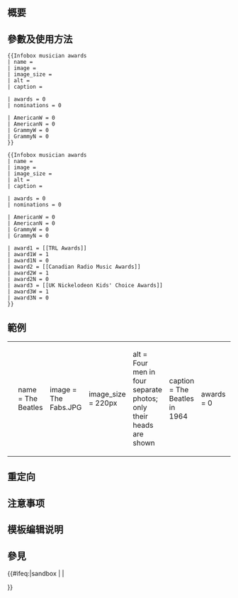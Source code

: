 <includeonly><!-- 在這裡加入模板的保護標識 --></includeonly><noinclude>{{Documentation subpage}}</noinclude>
<!-- 在本行下編輯模板說明 -->
== 概要 ==

== 參數及使用方法 ==
<pre>{{Infobox musician awards
| name = 
| image = 
| image_size = 
| alt = 
| caption = 

| awards = 0
| nominations = 0

| AmericanW = 0
| AmericanN = 0
| GrammyW = 0
| GrammyN = 0
}}</pre>

<pre>{{Infobox musician awards
| name = 
| image = 
| image_size = 
| alt = 
| caption = 

| awards = 0
| nominations = 0

| AmericanW = 0
| AmericanN = 0
| GrammyW = 0
| GrammyN = 0

| award1 = [[TRL Awards]]
| award1W = 1
| award1N = 0
| award2 = [[Canadian Radio Music Awards]]
| award2W = 1
| award2N = 0
| award3 = [[UK Nickelodeon Kids' Choice Awards]]
| award3W = 1
| award3N = 0
}}</pre>
== 範例 ==
{| style="margin:auto; background:transparent;"
|- style="vertical-align:top;"
| <pre>{{Infobox musician awards
| name = The Beatles
| image = The Fabs.JPG
| image_size = 220px
| alt = Four men in four separate photos;
only their heads are shown
| caption = The Beatles in 1964

| awards = 0
| nominations = 0

| AmericanW = 0
| AmericanN = 0
| APRAW = 0
| APRAN = 0
| ARIAW = 0
| ARIAN = 0
| ASFW = 0
| ASFN = 0
| BETW = 0
| BETN = 0
| BETHHW = 0
| BETHHN = 0
| BillboardW = 0
| BillboardN = 0
| BRITW = 0
| BRITN = 0
| CMTMAW = 0
| CMTMAN = 0
| CyworldW = 0
| CyworldN = 0
| ECHOW = 0
| ECHON = 0
| GDAW = 0
| GDAN = 0
| GrammyW = 0
| GrammyN = 0
| IvorW = 0
| IvorN = 0
| JW = 0
| JN = 0
| JackW = 0
| JackN = 0
| JunoW = 0
| JunoN = 0
| KerrangW = 0
| KerrangN = 0
| VMALAW = 0
| VMALAN = 0
| MamaW = 0
| MamaN = 0
| MelonW = 0
| MelonN = 0
| MeteorW = 0
| MeteorN = 0
| MCAW = 0
| MCAN = 0
| MOBOW = 0
| MOBON = 0
| MOJOW = 0
| MOJON = 0
| MTVAfricaW = 0
| MTVAfricaN = 0
| MTVAsiaW = 0
| MTVAsiaN = 0
| MTVAustraliaW = 0
| MTVAustraliaN = 0
| MTVEuropeW = 0
| MTVEuropeN = 0
| MTVVideoW = 0
| MTVVideoN = 0
| MTVBrasilW = 0
| MTVBrasilN = 0
| MTVJapanW = 0
| MTVJapanN = 0
| MuchMusicW = 0
| MuchMusicN = 0
| MVPAW = 0
| MVPAN = 0
| NAACPW = 0
| NAACPN = 0
| NickAustraliaW = 0
| NickAustraliaN = 0
| NickW = 0
| NickN = 0
| NMEW = 0
| NMEN = 0
| NRJW = 0
| NRJN = 0
| PeoplesW = 0
| PeoplesN = 0
| PLUGW = 0
| PLUGN = 0
| PolarisW = 0
| PolarisN = 0
| RadioW = 0
| RadioN = 0
| QW = 0
| QN = 0
| SDAW = 0
| SDAN = 0
| ShortlistW = 0
| ShortlistN = 0
| SoulW = 0
| SoulN = 0
| TeenW = 0
| TeenN = 0
| TMFW = 0
| TMFN = 0
| WorldW = 0
| WorldN = 0

| award1 = Custom award 1
| award1W = 0
| award1N = 0
| award2 = Custom award 2
| award2W = 0
| award2N = 0
...
| award20 = Custom award 20
| award20W = 0
| award20N = 0
| customs =
{{Infobox musician awards/customs|Customs award 1|0|1}}
{{Infobox musician awards/customs|Customs award 2|1|0}}
{{Infobox musician awards/customs|Customs award 3|1}}
}}</pre>
| {{Infobox musician awards
| name = The Beatles
| image = The Fabs.JPG
| image_size = 220px
| alt = Four men in four separate photos; only their heads are shown
| caption = The Beatles in 1964

| AmericanW = 0
| AmericanN = 0
| APRAW = 0
| APRAN = 0
| ARIAW = 0
| ARIAN = 0
| ASFW = 0
| ASFN = 0
| BETW = 0
| BETN = 0
| BETHHW = 0
| BETHHN = 0
| BillboardW = 0
| BillboardN = 0
| BRITW = 0
| BRITN = 0
| CMTMAW = 0
| CMTMAN = 0
| CyworldW = 0
| CyworldN = 0
| ECHOW = 0
| ECHON = 0
| GDAW = 0
| GDAN = 0
| GrammyW = 0
| GrammyN = 0
| IvorW = 0
| IvorN = 0
| JW = 0
| JN = 0
| JackW = 0
| JackN = 0
| JunoW = 0
| JunoN = 0
| KerrangW = 0
| KerrangN = 0
| VMALAW = 0
| VMALAN = 0
| MamaW = 0
| MamaN = 0
| MelonW = 0
| MelonN = 0
| MeteorW = 0
| MeteorN = 0
| MCAW = 0
| MCAN = 0
| MOBOW = 0
| MOBON = 0
| MOJOW = 0
| MOJON = 0
| MTVAfricaW = 0
| MTVAfricaN = 0
| MTVAsiaW = 0
| MTVAsiaN = 0
| MTVAustraliaW = 0
| MTVAustraliaN = 0
| MTVEuropeW = 0
| MTVEuropeN = 0
| MTVVideoW = 0
| MTVVideoN = 0
| MTVBrasilW = 0
| MTVBrasilN = 0
| MTVJapanW = 0
| MTVJapanN = 0
| MuchMusicW = 0
| MuchMusicN = 0
| MVPAW = 0
| MVPAN = 0
| NAACPW = 0
| NAACPN = 0
| NickAustraliaW = 0
| NickAustraliaN = 0
| NickW = 0
| NickN = 0
| NMEW = 0
| NMEN = 0
| NRJW = 0
| NRJN = 0
| PeoplesW = 0
| PeoplesN = 0
| PLUGW = 0
| PLUGN = 0
| PolarisW = 0
| PolarisN = 0
| RadioW = 0
| RadioN = 0
| QW = 0
| QN = 0
| ShortlistW = 0
| ShortlistN = 0
| SMAW = 0
| SMAN = 0
| SoulW = 0
| SoulN = 0
| TeenW = 0
| TeenN = 0
| TMFW = 0
| TMFN = 0
| WorldW = 0
| WorldN = 0

| award1 = Custom award 1
| award1W = 0
| award1N = 0
| award2 = Custom award 2
| award2W = 0
| award2N = 0
| award3 = Custom award 3
| award3W = 0
| award3N = 0
| award4 = Custom award 4
| award4W = 0
| award4N = 0
| award5 = Custom award 5
| award5W = 0
| award5N = 0
| award6 = Custom award 6
| award6W = 0
| award6N = 0
| award7 = Custom award 7
| award7W = 0
| award7N = 0
| award8 = Custom award 8
| award8W = 0
| award8N = 0
| award9 = Custom award 9
| award9W = 0
| award9N = 0
| award10 = Custom award 10
| award10W = 0
| award10N = 0
| award11 = Custom award 11
| award11W = 0
| award11N = 0
| award12 = Custom award 12
| award12W = 0
| award12N = 0
| award13 = Custom award 13
| award13W = 0
| award13N = 0
| award14 = Custom award 14
| award14W = 0
| award14N = 0
| award15 = Custom award 15
| award15W = 0
| award15N = 0
| award16 = Custom award 16
| award16W = 0
| award16N = 0
| award17 = Custom award 17
| award17W = 0
| award17N = 0
| award18 = Custom award 18
| award18W = 0
| award18N = 0
| award19 = Custom award 19
| award19W = 0
| award19N = 0
| award20 = Custom award 20
| award20W = 0
| award20N = 0

| customs = {{Infobox musician awards/customs|Customs award 1}}
{{Infobox musician awards/customs|Customs award 2|0}}
{{Infobox musician awards/customs|Customs award 3|0|0}}
}}
|}
== 重定向 ==

== 注意事项 ==

== 模板编辑说明 ==

== 參見 ==

<includeonly>{{#ifeq:{{SUBPAGENAME}}|sandbox | |
<!-- 本行下加入模板的分類，跨維基連結加入Wikidata（參見[[Wikipedia:Wikidata]]） -->

}}</includeonly>